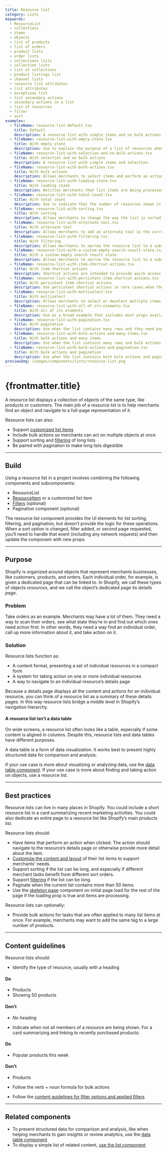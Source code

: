 ```yaml
---
title: Resource list
category: Lists
keywords:
  - ResourceList
  - collections
  - items
  - objects
  - list of products
  - list of orders
  - product lists
  - order lists
  - collections lists
  - collection lists
  - list of collections
  - product listings list
  - channel lists
  - resource list attributes
  - list attributes
  - exceptions list
  - list secondary actions
  - secondary actions in a list
  - list of resources
  - filter
  - sort
examples:
  - fileName: resource-list-default.tsx
    title: Default
    description: A resource list with simple items and no bulk actions, sorting, or filtering.
  - fileName: resource-list-with-empty-state.tsx
    title: With empty state
    description: Use to explain the purpose of a list of resources when no resources exist yet. This allows a smooth transition from a list in a loading state to a list where zero, one, or many resources exist.
  - fileName: resource-list-with-selection-and-no-bulk-actions.tsx
    title: With selection and no bulk actions
    description: A resource list with simple items and selection.
  - fileName: resource-list-with-bulk-actions.tsx
    title: With bulk actions
    description: Allows merchants to select items and perform an action on the selection.
  - fileName: resource-list-with-loading-state.tsx
    title: With loading state
    description: Notifies merchants that list items are being processed.
  - fileName: resource-list-with-total-count.tsx
    title: With total count
    description: Use to indicate that the number of resources shown is a subset of the total number of resources in the list.
  - fileName: resource-list-with-sorting.tsx
    title: With sorting
    description: Allows merchants to change the way the list is sorted by selecting one of several options from a [Select](https://polaris.shopify.com/components/select) control.
  - fileName: resource-list-with-alternate-tool.tsx
    title: With alternate tool
    description: Allows merchants to add an alternate tool in the current sort option location when sort may not be the most relevant action for the current list.
  - fileName: resource-list-with-filtering.tsx
    title: With filtering
    description: Allows merchants to narrow the resource list to a subset of the original items.
  - fileName: resource-list-with-a-custom-empty-search-result-state.tsx
    title: With a custom empty search result state
    description: Allows merchants to narrow the resource list to a subset of the original items. If the filters or search applied return no results, then display a custom empty search state.
  - fileName: resource-list-with-item-shortcut-actions.tsx
    title: With item shortcut actions
    description: Shortcut actions are intended to provide quick access to popular actions from the resource’s details page. They are shown when the mouse is hovered over the list item, and are not shown on small screen devices, so the action must also be accessible in another way.
  - fileName: resource-list-with-persistent-item-shortcut-actions.tsx
    title: With persistent item shortcut actions
    description: Use persistent shortcut actions in rare cases when the action cannot be made available on the item’s details page. Persistent shortcut actions roll up into an overflow menu on small screens.
  - fileName: resource-list-with-multiselect.tsx
    title: With multiselect
    description: Allows merchants to select or deselect multiple items at once.
  - fileName: resource-list-with-all-of-its-elements.tsx
    title: With all of its elements
    description: Use as a broad example that includes most props available to resource list.
  - fileName: resource-list-with-pagination.tsx
    title: With pagination
    description: Use when the list contains many rows and they need paginating.
  - fileName: resource-list-with-bulk-actions-and-many-items.tsx
    title: With bulk actions and many items
    description: Use when the list contains many rows and bulk actions are available.
  - fileName: resource-list-with-bulk-actions-and-pagination.tsx
    title: With bulk actions and pagination
    description: Use when the list contains both bulk actions and pagination to see how they integrate with one another.
previewImg: /images/components/lists/resource-list.png
---
```


# {frontmatter.title}

<Lede>

A resource list displays a collection of objects of the same type, like products or customers. The main job of a resource list is to help merchants find an object and navigate to a full-page representation of it.

</Lede>

<Examples />

<Props componentName={frontmatter.title} />

Resource lists can also:

- Support [customized list items](/components/resource-item)
- Include bulk actions so merchants can act on multiple objects at once
- Support sorting and [filtering](/components/filters) of long lists
- Be paired with pagination to make long lists digestible

---

## Build

Using a resource list in a project involves combining the following components and subcomponents:

- ResourceList
- [ResourceItem](/components/resource-item) or a customized list item
- [Filters](/components/filters) (optional)
- Pagination component (optional)

The resource list component provides the UI elements for list sorting, filtering, and pagination, but doesn’t provide the logic for these operations. When a sort option is changed, filter added, or second page requested, you’ll need to handle that event (including any network requests) and then update the component with new props.

---

## Purpose

Shopify is organized around objects that represent merchants businesses, like customers, products, and orders. Each individual order, for example, is given a dedicated page that can be linked to. In Shopify, we call these types of objects _resources_, and we call the object’s dedicated page its _details page_.

### Problem

Take orders as an example. Merchants may have a lot of them. They need a way to scan their orders, see what state they’re in and find out which ones need action first. In other words, they need a way find an individual order, call up more information about it, and take action on it.

### Solution

Resource lists function as:

- A content format, presenting a set of individual resources in a compact form
- A system for taking action on one or more individual resources
- A way to navigate to an individual resource’s details page

Because a details page displays all the content and actions for an individual resource, you can think of a resource list as a summary of these details pages. In this way resource lists bridge a middle level in Shopify’s navigation hierarchy.

#### A resource list isn’t a data table

On wide screens, a resource list often looks like a table, especially if some content is aligned in columns. Despite this, resource lists and data tables have different purposes.

A data table is a form of data visualization. It works best to present highly structured data for comparison and analysis.

If your use case is more about visualizing or analyzing data, use the [data table component](/components/tables/data-table). If your use case is more about finding and taking action on objects, use a resource list.

---

## Best practices

Resource lists can live in many places in Shopify. You could include a short resource list in a card summarizing recent marketing activities. You could also dedicate an entire page to a resource list like Shopify’s main products list.

Resource lists should:

- Have items that perform an action when clicked. The action should navigate to the resource’s details page or otherwise provide more detail about the item.
- [Customize the content and layout](/components/lists/resource-item#content-guidelines) of their list items to support merchants’ needs.
- Support sorting if the list can be long, and especially if different merchant tasks benefit from different sort orders.
- Support [filtering](/components/filters) if the list can be long.
- Paginate when the current list contains more than 50 items.
- Use the [skeleton page](/components/skeleton-page) component on initial page load for the rest of the page if the loading prop is true and items are processing.

Resource lists can optionally:

- Provide bulk actions for tasks that are often applied to many list items at once. For example, merchants may want to add the same tag to a large number of products.

---

## Content guidelines

Resource lists should:

- Identify the type of resource, usually with a heading

<DoDont>

#### Do

- Products
- Showing 50 products

#### Don’t

- _No heading_

</DoDont>

- Indicate when not all members of a resource are being shown. For a card summarizing and linking to recently purchased products:

<DoDont>

#### Do

- Popular products this week

#### Don’t

- Products

</DoDont>

- Follow the verb + noun formula for bulk actions

- Follow the [content guidelines for filter options and applied filters](/components/filters#content-guidelines)

---

## Related components

- To present structured data for comparison and analysis, like when helping merchants to gain insights or review analytics, use the [data table component](/components/tables/data-table)
- To display a simple list of related content, [use the list component](/components/lists/list)
